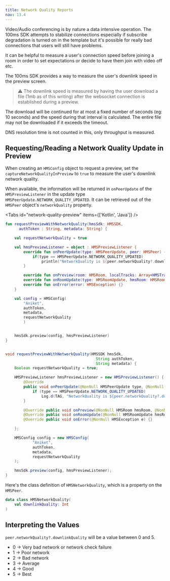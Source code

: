 ```yaml
---
title: Network Quality Reports
nav: 13.4
---
```


Video/Audio conferencing is by nature a data intensive operation. The 100ms SDK attempts to stabilize connections especially if subscribe degradation is turned on in the template but it's possible for really bad connections that users will still have problems.

It can be helpful to measure a user's connection speed before joining a room in order to set expectations or decide to have them join with video off etc.

The 100ms SDK provides a way to measure the user's downlink speed in the preview screen.

> ⚠️ The downlink speed is measured by having the user download a file (1mb as of this writing) after the websocket connection is established during a preview.

The download will be continued for at most a fixed number of seconds (eg: 10 seconds) and the speed during that interval is calculated. The entire file may not be downloaded if it exceeds the timeout.

DNS resolution time is not counted in this, only throughput is measured. 

## Requesting/Reading a Network Quality Update in Preview
When creating an `HMSConfig` object to request a preview, set the `captureNetworkQualityInPreview` to `true` to measure the user's downlink network quality.

When available, the information will be returned in `onPeerUpdate` of the `HMSPreviewListener` in the update type `HMSPeerUpdate.NETWORK_QUALITY_UPDATED`. It can be retrieved out of the `HMSPeer` object's `networkQuality` property.

<Tabs id="network-quality-preview" items={['Kotlin', 'Java']} />

<Tab id='network-quality-preview-0'>

```kotlin
fun requestPreviewWithNetworkQuality(hmsSdk: HMSSDK,
      authToken : String, metadata: String) {

    val requestNetworkQuality = true

    val hmsPreviewListener = object : HMSPreviewListener {
        override fun onPeerUpdate(type: HMSPeerUpdate, peer: HMSPeer) {
            if(type == HMSPeerUpdate.NETWORK_QUALITY_UPDATED)
                println("NetworkQuality is ${peer.networkQuality?.downlinkQuality}")
        }

        override fun onPreview(room: HMSRoom, localTracks: Array<HMSTrack>) {}
        override fun onRoomUpdate(type: HMSRoomUpdate, hmsRoom: HMSRoom) {}
        override fun onError(error: HMSException) {}
    }

    val config = HMSConfig(
        "Aniket",
        authToken,
        metadata,
        requestNetworkQuality
        )


    hmsSdk.preview(config, hmsPreviewListener)
}
```
</Tab>

<Tab id='network-quality-preview-1'>

```java

void requestPreviewWithNetworkQuality(HMSSDK hmsSdk,
                                        String authToken,
                                        String metadata) {
    Boolean requestNetworkQuality = true;

    HMSPreviewListener hmsPreviewListener = new HMSPreviewListener() {
        @Override
        public void onPeerUpdate(@NonNull HMSPeerUpdate type, @NonNull HMSPeer hmsPeer) {
            if (type == HMSPeerUpdate.NETWORK_QUALITY_UPDATED)
                Log.d(TAG, "NetworkQuality is ${peer.networkQuality?.downlinkQuality}");
        }

        @Override public void onPreview(@NonNull HMSRoom hmsRoom, @NonNull HMSTrack[] hmsTracks) {}
        @Override public void onRoomUpdate(@NonNull HMSRoomUpdate hmsRoomUpdate, @NonNull HMSRoom hmsRoom) {}
        @Override public void onError(@NonNull HMSException e) {}

    };

    HMSConfig config = new HMSConfig(
            "Aniket",
            authToken,
            metadata,
            requestNetworkQuality
    );

    hmsSdk.preview(config, hmsPreviewListener);
}
```

</Tab>

Here's the class definition of `HMSNetworkQuality`, which is a property on the `HMSPeer`.

```kotlin
data class HMSNetworkQuality(
    val downlinkQuality: Int
)
```

## Interpreting the Values
`peer.networkQuality?.downlinkQuality` will be a value between 0 and 5.
- 0 -> Very bad network or network check failure
- 1 -> Poor network
- 2 -> Bad network
- 3 -> Average
- 4 -> Good
- 5 -> Best
